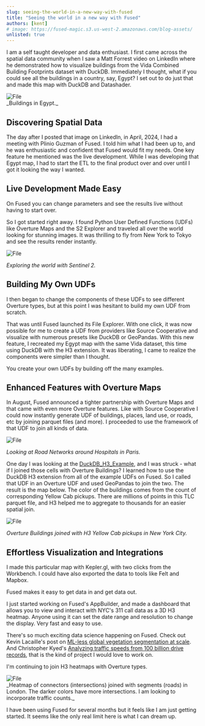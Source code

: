 ```yaml
---
slug: seeing-the-world-in-a-new-way-with-fused
title: "Seeing the world in a new way with Fused"
authors: [kent]
# image: https://fused-magic.s3.us-west-2.amazonaws.com/blog-assets/
unlisted: true
---
```



I am a self taught developer and data enthusiast. I first came across the spatial data community when I saw a Matt Forrest video on LinkedIn where he demonstrated how to visualize buildings from the Vida Combined Building Footprints dataset with DuckDB. Immediately I thought, what if you could see all the buildings in a country, say, Egypt? I set out to do just that and made this map with DuckDB and Datashader.


<div style={{textAlign: 'center'}}>
<img src={ImageKent1} alt="File" style={{}} />
</div>
_Buildings in Egypt._

## Discovering Spatial Data




The day after I posted that image on LinkedIn, in April, 2024, I had a meeting with Plinio Guzman of Fused. I told him what I had been up to, and he was enthusiastic and confident that Fused would fit my needs. One key feature he mentioned was the live development. While I was developing that Egypt map, I had to start the ETL to the final product over and over until I got it looking the way I wanted.


## Live Development Made Easy

On Fused you can change parameters and see the results live without having to start over.


So I got started right away. I found Python User Defined Functions (UDFs) like Overture Maps and the S2 Explorer and traveled all over the world looking for stunning images. It was thrilling to fly from New York to Tokyo and see the results render instantly.



<div style={{textAlign: 'center'}}>
<img src={ImageKent2} alt="File" style={{}} />
</div>

_Exploring the world with Sentinel 2._

## Building My Own UDFs

I then began to change the components of these UDFs to see different Overture types, but at this point I was hesitant to build my own UDF from scratch.

That was until Fused launched its File Explorer. With one click, it was now possible for me to create a UDF from providers like Source Cooperative and visualize with numerous presets like DuckDB or GeoPandas. With this new feature, I recreated my Egypt map with the same Vida dataset, this time using DuckDB with the H3 extension. It was liberating, I came to realize the components were simpler than I thought.

You create your own UDFs by building off the many examples.

## Enhanced Features with Overture Maps


In August, Fused announced a tighter partnership with Overture Maps and that came with even more Overture features. Like with Source Cooperative I could now instantly generate UDF of buildings, places, land use, or roads, etc by joining parquet files (and more). I proceeded to use the framework of that UDF to join all kinds of data.




<div style={{textAlign: 'center'}}>
<img src={ImageKent3} alt="File" style={{}} />
</div>

_Looking at Road Networks around Hospitals in Paris._

One day I was looking at the [DuckDB_H3_Example](https://github.com/fusedio/udfs/tree/main/public/DuckDB_H3_Example), and I was struck - what if I joined those cells with Overture Buildings? I learned how to use the DuckDB H3 extension from all of the example UDFs on Fused. So I called that UDF in an Overture UDF and used GeoPandas to join the two. The result is the map below. The color of the buildings comes from the count of corresponding Yellow Cab pickups. There are millions of points in this TLC parquet file, and H3 helped me to aggregate to thousands for an easier spatial join.


<div style={{textAlign: 'center'}}>
<img src={ImageKent4} alt="File" style={{}} />
</div>

_Overture Buildings joined with H3 Yellow Cab pickups in New York City._



## Effortless Visualization and Integrations

I made this particular map with Kepler.gl, with two clicks from the Workbench. I could have also exported the data to tools like Felt and Mapbox.

Fused makes it easy to get data in and get data out.

I just started working on Fused's AppBuilder, and made a dashboard that allows you to view and interact with NYC's 311 call data as a 3D H3 heatmap. Anyone using it can set the date range and resolution to change the display. Very fast and easy to use.

There's so much exciting data science happening on Fused. Check out Kevin Lacaille's post on [ML-less global vegetation segmentation at scale](https://docs.fused.io/blog/global-vegetation-segmentation/). And Christopher Kyed's [Analyzing traffic speeds from 100 billion drive records](https://docs.fused.io/blog/analyzing-traffic-speeds/), that is the kind of project I would love to work on.

I'm  continuing to join H3 heatmaps with Overture types.



<div style={{textAlign: 'center'}}>
<img src={ImageKent5} alt="File" style={{}} />
</div>
_Heatmap of connectors (intersections) joined with segments (roads) in London. The darker colors have more intersections. I am looking to incorporate traffic counts._

I have been using Fused for several months but it feels like I am just getting started. It seems like the only real limit here is what I can dream up.
